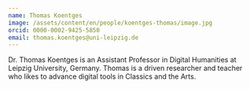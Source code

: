 ```yaml
---
name: Thomas Koentges
image: /assets/content/en/people/koentges-thomas/image.jpg
orcid: 0000-0002-9425-5850
email: thomas.koentges@uni-leipzig.de
---
```

Dr. Thomas Koentges is an Assistant Professor in Digital Humanities at Leipzig University, Germany. Thomas is a driven researcher and teacher who likes to advance digital tools in Classics and the Arts.

